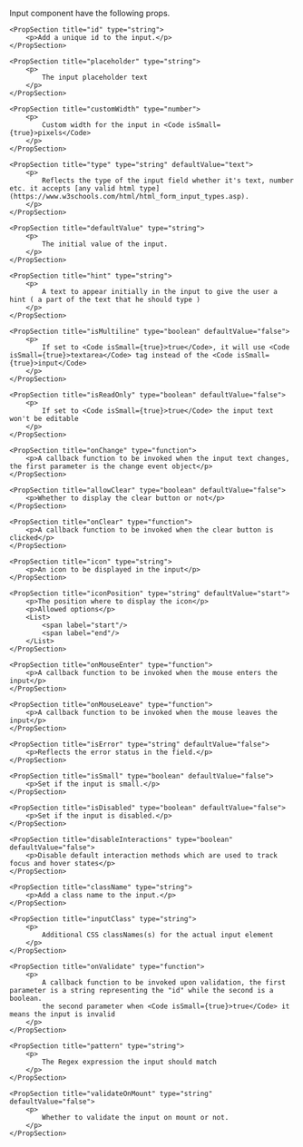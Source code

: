 
<PackageInstallGuide packageName="@wpmudev/sui-input" />

<Section title="Props" border={true}>
	<p>Input component have the following props.</p>

	<PropSection title="id" type="string">
		<p>Add a unique id to the input.</p>
	</PropSection>

	<PropSection title="placeholder" type="string">
		<p>
			The input placeholder text
		</p>
	</PropSection>

	<PropSection title="customWidth" type="number">
		<p>
			Custom width for the input in <Code isSmall={true}>pixels</Code>
		</p>
	</PropSection>

	<PropSection title="type" type="string" defaultValue="text">
		<p>
			Reflects the type of the input field whether it's text, number etc. it accepts [any valid html type](https://www.w3schools.com/html/html_form_input_types.asp).
		</p>
	</PropSection>

	<PropSection title="defaultValue" type="string">
		<p>
			The initial value of the input.
		</p>
	</PropSection>

	<PropSection title="hint" type="string">
		<p>
			A text to appear initially in the input to give the user a hint ( a part of the text that he should type )
		</p>
	</PropSection>

	<PropSection title="isMultiline" type="boolean" defaultValue="false">
		<p>
			If set to <Code isSmall={true}>true</Code>, it will use <Code isSmall={true}>textarea</Code> tag instead of the <Code isSmall={true}>input</Code>
		</p>
	</PropSection>

	<PropSection title="isReadOnly" type="boolean" defaultValue="false">
		<p>
			If set to <Code isSmall={true}>true</Code> the input text won't be editable
		</p>
	</PropSection>

	<PropSection title="onChange" type="function">
		<p>A callback function to be invoked when the input text changes, the first parameter is the change event object</p>
	</PropSection>

	<PropSection title="allowClear" type="boolean" defaultValue="false">
		<p>Whether to display the clear button or not</p>
	</PropSection>

	<PropSection title="onClear" type="function">
		<p>A callback function to be invoked when the clear button is clicked</p>
	</PropSection>
	
	<PropSection title="icon" type="string">
		<p>An icon to be displayed in the input</p>
	</PropSection>

	<PropSection title="iconPosition" type="string" defaultValue="start">
		<p>The position where to display the icon</p>
		<p>Allowed options</p>
		<List>
			<span label="start"/>
			<span label="end"/>
		</List>
	</PropSection>

	<PropSection title="onMouseEnter" type="function">
		<p>A callback function to be invoked when the mouse enters the input</p>
	</PropSection>

	<PropSection title="onMouseLeave" type="function">
		<p>A callback function to be invoked when the mouse leaves the input</p>
	</PropSection>
	
	<PropSection title="isError" type="string" defaultValue="false">
		<p>Reflects the error status in the field.</p>
	</PropSection>
	
	<PropSection title="isSmall" type="boolean" defaultValue="false">
		<p>Set if the input is small.</p>
	</PropSection>
	
	<PropSection title="isDisabled" type="boolean" defaultValue="false">
		<p>Set if the input is disabled.</p>
	</PropSection>

	<PropSection title="disableInteractions" type="boolean" defaultValue="false">
		<p>Disable default interaction methods which are used to track focus and hover states</p>
	</PropSection>

	<PropSection title="className" type="string">
		<p>Add a class name to the input.</p>
	</PropSection>

	<PropSection title="inputClass" type="string">
		<p>
			Additional CSS classNames(s) for the actual input element 
		</p>
	</PropSection>

	<PropSection title="onValidate" type="function">
		<p>
			A callback function to be invoked upon validation, the first parameter is a string representing the "id" while the second is a boolean.
			the second parameter when <Code isSmall={true}>true</Code> it means the input is invalid
		</p>
	</PropSection>

	<PropSection title="pattern" type="string">
		<p>
			The Regex expression the input should match
		</p>
	</PropSection>

	<PropSection title="validateOnMount" type="string" defaultValue="false">
		<p>
			Whether to validate the input on mount or not.
		</p>
	</PropSection>
	
</Section>

<CommonPropsNotice />